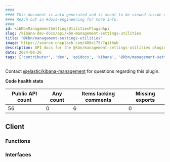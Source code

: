 ```yaml
---
####
#### This document is auto-generated and is meant to be viewed inside our experimental, new docs system.
#### Reach out in #docs-engineering for more info.
####
id: kibKbnManagementSettingsUtilitiesPluginApi
slug: /kibana-dev-docs/api/kbn-management-settings-utilities
title: "@kbn/management-settings-utilities"
image: https://source.unsplash.com/400x175/?github
description: API docs for the @kbn/management-settings-utilities plugin
date: 2024-08-26
tags: ['contributor', 'dev', 'apidocs', 'kibana', '@kbn/management-settings-utilities']
---
```




Contact [@elastic/kibana-management](https://github.com/orgs/elastic/teams/kibana-management) for questions regarding this plugin.

**Code health stats**

| Public API count  | Any count | Items lacking comments | Missing exports |
|-------------------|-----------|------------------------|-----------------|
| 56 | 0 | 6 | 0 |

## Client

### Functions
<DocDefinitionList data={kbnManagementSettingsUtilitiesObj.client.functions}/>

### Interfaces
<DocDefinitionList data={kbnManagementSettingsUtilitiesObj.client.interfaces}/>

